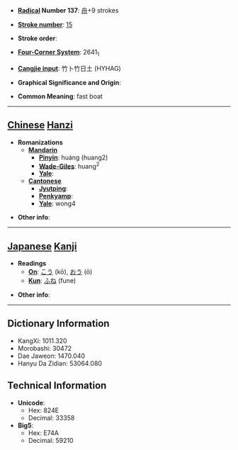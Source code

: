 * '''[[Wiktionary:Chinese radical index| Radical]] Number 137''': [[Wiktionary:Chinese radical index 舟|舟]]+9 strokes

* '''[[Wiktionary:Chinese total strokes index|Stroke number]]''': [[Wiktionary:Chinese total strokes index 15|15]]

* '''Stroke order''': 

* '''[[Wiktionary:Chinese four corner index|Four-Corner System]]''': 2641<sub>1</sub>

* '''[[Wiktionary:Chinese Cangjie index|Cangjie input]]''': 竹卜竹日土 (HYHAG)

* '''Graphical Significance and Origin''': 

* '''Common Meaning''': fast boat

----

== [[Chinese]] [[Hanzi]] ==

* '''Romanizations'''
** '''[[Mandarin]]'''
*** '''[[Pinyin]]''': huáng (huang2)
*** '''[[Wade-Giles]]''': huang<sup>2</sup>
*** '''[[Yale]]''': 
** '''[[Cantonese]]'''
*** '''[[Jyutping]]''':
*** '''[[Penkyamp]]''': 
*** '''[[Yale]]''': wong4

* '''Other info''': 

----

== [[Japanese]] [[Kanji]] ==

* '''Readings'''
** '''[[On]]''': [[こう]] (kō), [[おう]] (ō)
** '''[[Kun]]''': [[ふね]] (fune)

* '''Other info''':  

----

== Dictionary Information ==

* KangXi: 1011.320
* Morobashi: 30472
* Dae Jaweon: 1470.040
* Hanyu Da Zidian: 53064.080

== Technical Information ==

* '''Unicode''':
** Hex: 824E
** Decimal: 33358
* '''Big5''':
** Hex: E74A
** Decimal: 59210